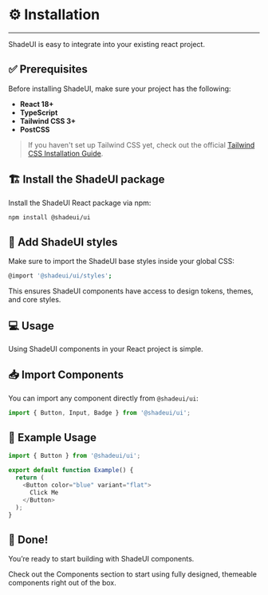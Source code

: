 


<Meta title="documentation [beta]/Installation" />

# ⚙ Installation

---

ShadeUI is easy to integrate into your existing react project.

## ✅ Prerequisites

Before installing ShadeUI, make sure your project has the following:

- **React 18+**
- **TypeScript**
- **Tailwind CSS 3+**
- **PostCSS**

> If you haven't set up Tailwind CSS yet, check out the official [Tailwind CSS Installation Guide](https://tailwindcss.com/docs/installation).



## 🏗 Install the ShadeUI package

Install the ShadeUI React package via npm:

```bash
npm install @shadeui/ui
```

## 🎨 Add ShadeUI styles
Make sure to import the ShadeUI base styles inside your global CSS:

```bash
@import '@shadeui/ui/styles';
```
This ensures ShadeUI components have access to design tokens, themes, and core styles.

## 💻 Usage

Using ShadeUI components in your React project is simple.

##  📥 Import Components

You can import any component directly from `@shadeui/ui`:

```javascript
import { Button, Input, Badge } from '@shadeui/ui';
```

## 📄 Example Usage
```javascript
import { Button } from '@shadeui/ui';

export default function Example() {
  return (
    <Button color="blue" variant="flat">
      Click Me
    </Button>
  );
}
```

## 🚀 Done!
You’re ready to start building with ShadeUI components.

Check out the Components section to start using fully designed, themeable components right out of the box.